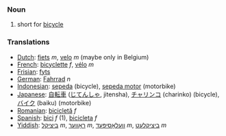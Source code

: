 ===Noun===
#short for [[bicycle]]
===Translations===
*[[Dutch]]: [[fiets]] ''m'', [[velo]] ''m'' (maybe only in Belgium)
*[[French]]: [[bicyclette]] ''f'', [[vélo]] ''m''
*[[Frisian]]: [[fyts]]
*[[German]]: [[Fahrrad]] ''n''
*[[Indonesian]]: [[sepeda]] (bicycle), [[sepeda motor]] (motorbike)
*[[Japanese]]: [[自転車]] ([[じてんしゃ]], jitensha), [[チャリンコ]] (charinko) (bicycle), [[バイク]] (baiku) (motorbike)
*[[Romanian]]: [[bicicletă]] ''f''
*[[Spanish]]: [[bici]] ''f'' (1), [[bicicleta]] ''f''
*[[Yiddish]]: [[ביציקל]] ''m'', [[ראָווער]] ''m'', [[וועלאָסיפּעד]] ''m'', [[ביציקלעט]] ''m''